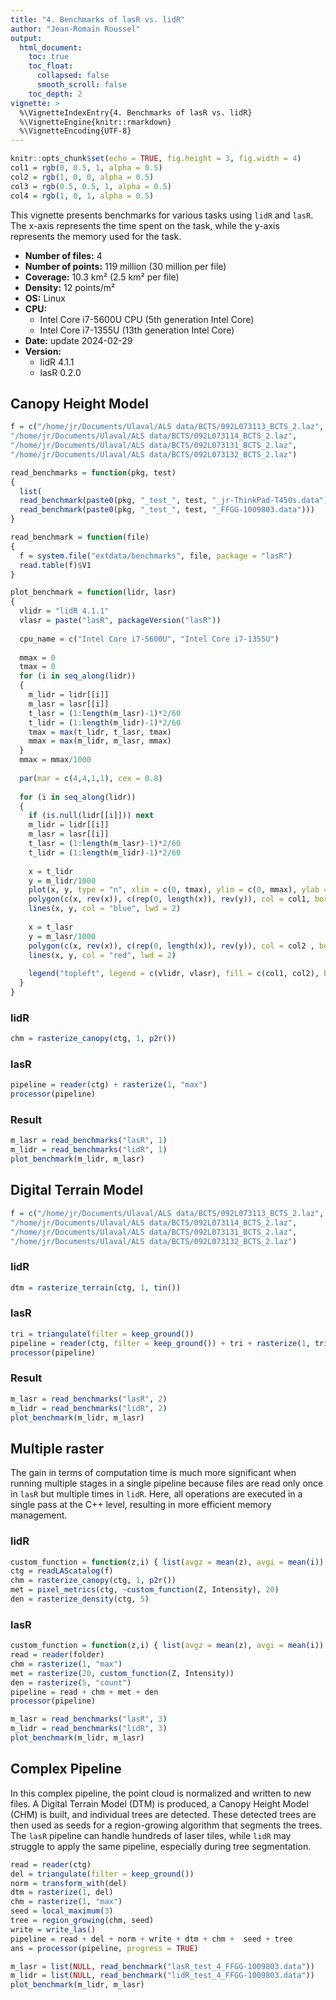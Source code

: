 ```yaml
---
title: "4. Benchmarks of lasR vs. lidR"
author: "Jean-Romain Roussel"
output:
  html_document:
    toc: true
    toc_float:
      collapsed: false
      smooth_scroll: false
    toc_depth: 2
vignette: >
  %\VignetteIndexEntry{4. Benchmarks of lasR vs. lidR}
  %\VignetteEngine{knitr::rmarkdown}
  %\VignetteEncoding{UTF-8}
---
```


```r
knitr::opts_chunk$set(echo = TRUE, fig.height = 3, fig.width = 4)
col1 = rgb(0, 0.5, 1, alpha = 0.5)
col2 = rgb(1, 0, 0, alpha = 0.5)
col3 = rgb(0.5, 0.5, 1, alpha = 0.5)
col4 = rgb(1, 0, 1, alpha = 0.5)
```

This vignette presents benchmarks for various tasks using `lidR` and `lasR`. The x-axis represents the time spent on the task, while the y-axis represents the memory used for the task.

- **Number of files:** 4
- **Number of points:** 119 million (30 million per file)
- **Coverage:** 10.3 km² (2.5 km² per file)
- **Density:** 12 points/m²
- **OS:** Linux
- **CPU:** 
  - Intel Core i7-5600U CPU (5th generation Intel Core) 
  - Intel Core i7-1355U (13th generation Intel Core) 
- **Date:** update 2024-02-29
- **Version:** 
  - lidR 4.1.1
  - lasR 0.2.0

## Canopy Height Model


```r
f = c("/home/jr/Documents/Ulaval/ALS data/BCTS/092L073113_BCTS_2.laz", 
"/home/jr/Documents/Ulaval/ALS data/BCTS/092L073114_BCTS_2.laz", 
"/home/jr/Documents/Ulaval/ALS data/BCTS/092L073131_BCTS_2.laz", 
"/home/jr/Documents/Ulaval/ALS data/BCTS/092L073132_BCTS_2.laz")

read_benchmarks = function(pkg, test)
{
  list(
  read_benchmark(paste0(pkg, "_test_", test, "_jr-ThinkPad-T450s.data")),
  read_benchmark(paste0(pkg, "_test_", test, "_FFGG-1009803.data")))
}

read_benchmark = function(file)
{
  f = system.file("extdata/benchmarks", file, package = "lasR")
  read.table(f)$V1  
}

plot_benchmark = function(lidr, lasr)
{
  vlidr = "lidR 4.1.1"
  vlasr = paste("lasR", packageVersion("lasR"))
  
  cpu_name = c("Intel Core i7-5600U", "Intel Core i7-1355U")
  
  mmax = 0
  tmax = 0
  for (i in seq_along(lidr))
  {
    m_lidr = lidr[[i]]
    m_lasr = lasr[[i]]
    t_lasr = (1:length(m_lasr)-1)*2/60
    t_lidr = (1:length(m_lidr)-1)*2/60
    tmax = max(t_lidr, t_lasr, tmax)
    mmax = max(m_lidr, m_lasr, mmax)
  }
  mmax = mmax/1000
  
  par(mar = c(4,4,1,1), cex = 0.8)
    
  for (i in seq_along(lidr))
  {
    if (is.null(lidr[[i]])) next
    m_lidr = lidr[[i]]
    m_lasr = lasr[[i]]
    t_lasr = (1:length(m_lasr)-1)*2/60
    t_lidr = (1:length(m_lidr)-1)*2/60
    
    x = t_lidr
    y = m_lidr/1000
    plot(x, y, type = "n", xlim = c(0, tmax), ylim = c(0, mmax), ylab = "Memory (GB)", xlab = "Time (min)", main = cpu_name[i])
    polygon(c(x, rev(x)), c(rep(0, length(x)), rev(y)), col = col1, border = NA)
    lines(x, y, col = "blue", lwd = 2)
    
    x = t_lasr
    y = m_lasr/1000
    polygon(c(x, rev(x)), c(rep(0, length(x)), rev(y)), col = col2 , border = NA)
    lines(x, y, col = "red", lwd = 2)
    
    legend("topleft", legend = c(vlidr, vlasr), fill = c(col1, col2), border = NA)
  }
}
```

### lidR

```r
chm = rasterize_canopy(ctg, 1, p2r())
```

### lasR

```r
pipeline = reader(ctg) + rasterize(1, "max")
processor(pipeline)
```

### Result

```r
m_lasr = read_benchmarks("lasR", 1)
m_lidr = read_benchmarks("lidR", 1)
plot_benchmark(m_lidr, m_lasr)
```

## Digital Terrain Model

```r
f = c("/home/jr/Documents/Ulaval/ALS data/BCTS/092L073113_BCTS_2.laz", 
"/home/jr/Documents/Ulaval/ALS data/BCTS/092L073114_BCTS_2.laz", 
"/home/jr/Documents/Ulaval/ALS data/BCTS/092L073131_BCTS_2.laz", 
"/home/jr/Documents/Ulaval/ALS data/BCTS/092L073132_BCTS_2.laz")
```

### lidR

```r
dtm = rasterize_terrain(ctg, 1, tin())
```

### lasR

```r
tri = triangulate(filter = keep_ground())
pipeline = reader(ctg, filter = keep_ground()) + tri + rasterize(1, tri)
processor(pipeline)
```

### Result

```r
m_lasr = read_benchmarks("lasR", 2)
m_lidr = read_benchmarks("lidR", 2)
plot_benchmark(m_lidr, m_lasr)
```

## Multiple raster

The gain in terms of computation time is much more significant when running multiple stages in a single pipeline because files are read only once in `lasR` but multiple times in `lidR`. Here, all operations are executed in a single pass at the C++ level, resulting in more efficient memory management.

### lidR

```r
custom_function = function(z,i) { list(avgz = mean(z), avgi = mean(i)) }
ctg = readLAScatalog(f)
chm = rasterize_canopy(ctg, 1, p2r())
met = pixel_metrics(ctg, ~custom_function(Z, Intensity), 20)
den = rasterize_density(ctg, 5)
```

### lasR

```r
custom_function = function(z,i) { list(avgz = mean(z), avgi = mean(i)) }
read = reader(folder)
chm = rasterize(1, "max")
met = rasterize(20, custom_function(Z, Intensity))
den = rasterize(5, "count")
pipeline = read + chm + met + den
processor(pipeline)
```



```r
m_lasr = read_benchmarks("lasR", 3)
m_lidr = read_benchmarks("lidR", 3)
plot_benchmark(m_lidr, m_lasr)
```


## Complex Pipeline

In this complex pipeline, the point cloud is normalized and written to new files. A Digital Terrain Model (DTM) is produced, a Canopy Height Model (CHM) is built, and individual trees are detected. These detected trees are then used as seeds for a region-growing algorithm that segments the trees. The `lasR` pipeline can handle hundreds of laser tiles, while `lidR` may struggle to apply the same pipeline, especially during tree segmentation.


```r
read = reader(ctg)
del = triangulate(filter = keep_ground())
norm = transform_with(del)
dtm = rasterize(1, del)
chm = rasterize(1, "max")
seed = local_maximum(3)
tree = region_growing(chm, seed)
write = write_las()
pipeline = read + del + norm + write + dtm + chm +  seed + tree
ans = processor(pipeline, progress = TRUE)
```

```r
m_lasr = list(NULL, read_benchmark("lasR_test_4_FFGG-1009803.data"))
m_lidr = list(NULL, read_benchmark("lidR_test_4_FFGG-1009803.data"))
plot_benchmark(m_lidr, m_lasr)
```